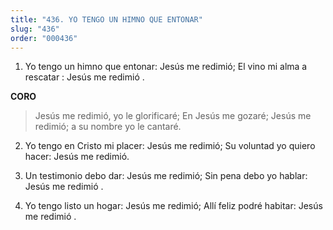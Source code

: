 ```yaml
---
title: "436. YO TENGO UN HIMNO QUE ENTONAR"
slug: "436"
order: "000436"
---
```

1. Yo tengo un himno que entonar: Jesús me redimió; El vino mi alma a rescatar : Jesús me redimió .

**CORO**

> Jesús me redimió, yo le glorificaré;
En Jesús me gozaré;
Jesús me redimió; a su nombre yo le cantaré.

2. Yo tengo en Cristo mi placer: Jesús me redimió; Su voluntad yo quiero hacer: Jesús me redimió.

3. Un testimonio debo dar: Jesús me redimió; Sin pena debo yo hablar: Jesús me redimió .

4. Yo tengo listo un hogar: Jesús me redimió; Allí feliz podré habitar: Jesús me redimió .
